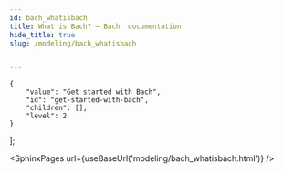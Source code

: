 ```yaml
---
id: bach_whatisbach
title: What is Bach? — Bach  documentation
hide_title: true
slug: /modeling/bach_whatisbach


---
```

<head>
    <meta name="description" content="What is Bach? — Bach  documentation" />
    <meta property="og:description" content="What is Bach? — Bach  documentation" />
</head>

    {
        "value": "Get started with Bach",
        "id": "get-started-with-bach",
        "children": [],
        "level": 2
    }
];




<SphinxPages url={useBaseUrl('modeling/bach_whatisbach.html')} />
